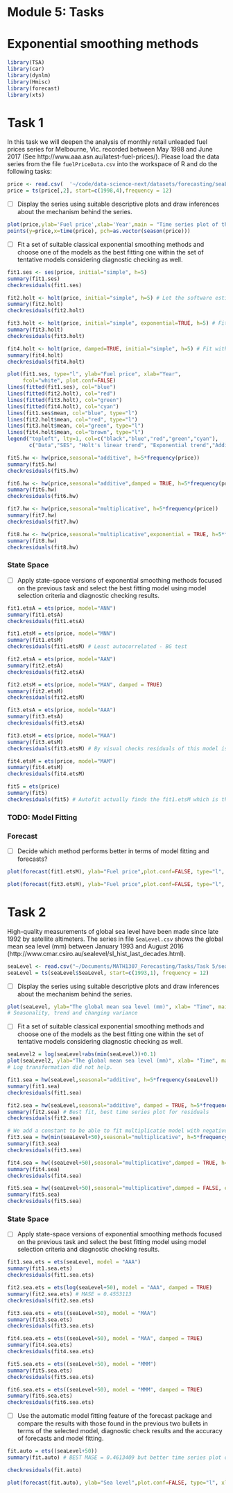 # Module 5: Tasks
# Exponential smoothing methods

```r
library(TSA)
library(car)
library(dynlm)
library(Hmisc)
library(forecast)
library(xts)
```

# Task 1

In this task we will deepen the analysis of monthly retail unleaded fuel prices series for Melbourne, Vic. recorded between May 1998 and June 2017 (See http://www.aaa.asn.au/latest-fuel-prices/). Please load the data series from the file `fuelPriceData.csv` into the workspace of R and do the following tasks:


```r
price <- read.csv(  '~/code/data-science-next/datasets/forecasting/seaLevel.csv',)
price = ts(price[,2], start=c(1998,4),frequency = 12)
```

- [ ] Display the series using suitable descriptive plots and draw inferences about the mechanism behind the series.
```r
plot(price,ylab='Fuel price',xlab='Year',main = "Time series plot of the monthly retail unleaded fuel prices series.")
points(y=price,x=time(price), pch=as.vector(season(price)))
```

- [ ] Fit a set of suitable classical exponential smoothing methods and choose one of the models as the best fitting one within the set of tentative models considering diagnostic checking as well.

```r
fit1.ses <- ses(price, initial="simple", h=5) 
summary(fit1.ses)
checkresiduals(fit1.ses)
```

```r
fit2.holt <- holt(price, initial="simple", h=5) # Let the software estimate both alpha and beta
summary(fit2.holt)
checkresiduals(fit2.holt)

fit3.holt <- holt(price, initial="simple", exponential=TRUE, h=5) # Fit with exponential trend
summary(fit3.holt)
checkresiduals(fit3.holt)

fit4.holt <- holt(price, damped=TRUE, initial="simple", h=5) # Fit with additive damped trend
summary(fit4.holt)
checkresiduals(fit4.holt)
```

```r
plot(fit1.ses, type="l", ylab="Fuel price", xlab="Year", 
     fcol="white", plot.conf=FALSE)
lines(fitted(fit1.ses), col="blue") 
lines(fitted(fit2.holt), col="red")
lines(fitted(fit3.holt), col="green")
lines(fitted(fit4.holt), col="cyan")
lines(fit1.ses$mean, col="blue", type="l") 
lines(fit2.holt$mean, col="red", type="l")
lines(fit3.holt$mean, col="green", type="l")
lines(fit4.holt$mean, col="brown", type="l")
legend("topleft", lty=1, col=c("black","blue","red","green","cyan"), 
       c("Data","SES", "Holt's linear trend", "Exponential trend","Additive damped trend"))

```

```r
fit5.hw <- hw(price,seasonal="additive", h=5*frequency(price))
summary(fit5.hw) 
checkresiduals(fit5.hw)

fit6.hw <- hw(price,seasonal="additive",damped = TRUE, h=5*frequency(price))
summary(fit6.hw)
checkresiduals(fit6.hw)

fit7.hw <- hw(price,seasonal="multiplicative", h=5*frequency(price))
summary(fit7.hw)
checkresiduals(fit7.hw)

fit8.hw <- hw(price,seasonal="multiplicative",exponential = TRUE, h=5*frequency(price))
summary(fit8.hw)
checkresiduals(fit8.hw)
```

### State Space

- [ ] Apply state-space versions of exponential smoothing methods focused on the previous task and select the best fitting model using model selection criteria and diagnostic checking results.

```r

fit1.etsA = ets(price, model="ANN")
summary(fit1.etsA)
checkresiduals(fit1.etsA)

fit1.etsM = ets(price, model="MNN")
summary(fit1.etsM)
checkresiduals(fit1.etsM) # Least autocorrelated - BG test

fit2.etsA = ets(price, model="AAN")
summary(fit2.etsA)
checkresiduals(fit2.etsA)

fit2.etsM = ets(price, model="MAN", damped = TRUE)
summary(fit2.etsM)
checkresiduals(fit2.etsM)

fit3.etsA = ets(price, model="AAA")
summary(fit3.etsA)
checkresiduals(fit3.etsA)

fit3.etsM = ets(price, model="MAA")
summary(fit3.etsM)
checkresiduals(fit3.etsM) # By visual checks residuals of this model is less correlated.

fit4.etsM = ets(price, model="MAM")
summary(fit4.etsM)
checkresiduals(fit4.etsM)

fit5 = ets(price)
summary(fit5)
checkresiduals(fit5) # Autofit actually finds the fit1.etsM which is the least autocorrelated - BG test
```

### TODO: Model Fitting

### Forecast
- [ ] Decide which method performs better in terms of model fitting and forecasts?
```r
plot(forecast(fit1.etsM), ylab="Fuel price",plot.conf=FALSE, type="l", xlab="Year")
```

```r
plot(forecast(fit3.etsM), ylab="Fuel price",plot.conf=FALSE, type="l", xlab="Year")
```

# Task 2
High-quality measurements of global sea level have been made since late 1992 by satellite altimeters. The series in file `SeaLevel.csv` shows the global mean sea level (mm) between January 1993 and August 2016 (http://www.cmar.csiro.au/sealevel/sl_hist_last_decades.html).

```r
seaLevel <- read.csv("~/Documents/MATH1307_Forecasting/Tasks/Task 5/seaLevel.csv")
seaLevel = ts(seaLevel$SeaLevel, start=c(1993,1), frequency = 12)
```

- [ ] Display the series using suitable descriptive plots and draw inferences about the mechanism behind the series.

```r
plot(seaLevel, ylab="The global mean sea level (mm)", xlab= "Time", main="Time series plot for global mean sea level series.")
# Seasonality, trend and changing variance
```

- [ ] Fit a set of suitable classical exponential smoothing methods and choose one of the models as the best fitting one within the set of tentative models considering diagnostic checking as well.

```r
seaLevel2 = log(seaLevel+abs(min(seaLevel))+0.1)
plot(seaLevel2, ylab="The global mean sea level (mm)", xlab= "Time", main="Time series plot for global mean sea level series.")
# Log transformation did not help.
```

```r
fit1.sea = hw(seaLevel,seasonal="additive", h=5*frequency(seaLevel))
summary(fit1.sea) 
checkresiduals(fit1.sea)

fit2.sea = hw(seaLevel,seasonal="additive", damped = TRUE, h=5*frequency(seaLevel))
summary(fit2.sea) # Best fit, best time series plot for residuals
checkresiduals(fit2.sea)

# We add a constant to be able to fit multiplicatie model with negative or zero values
fit3.sea = hw(min(seaLevel+50),seasonal="multiplicative", h=5*frequency(seaLevel))
summary(fit3.sea) 
checkresiduals(fit3.sea)

fit4.sea = hw((seaLevel+50),seasonal="multiplicative",damped = TRUE, h=5*frequency(seaLevel))
summary(fit4.sea) 
checkresiduals(fit4.sea)

fit5.sea = hw((seaLevel+50),seasonal="multiplicative",damped = FALSE, exponential = TRUE, h=5*frequency(seaLevel))
summary(fit5.sea) 
checkresiduals(fit5.sea)
```

### State Space
- [ ] Apply state-space versions of exponential smoothing methods focused on the previous task and select the best fitting model using model selection criteria and diagnostic checking results.

```r
fit1.sea.ets = ets(seaLevel, model = "AAA")
summary(fit1.sea.ets)
checkresiduals(fit1.sea.ets)

fit2.sea.ets = ets(log(seaLevel+50), model = "AAA", damped = TRUE)
summary(fit2.sea.ets) # MASE = 0.4553113
checkresiduals(fit2.sea.ets)

fit3.sea.ets = ets((seaLevel+50), model = "MAA")
summary(fit3.sea.ets)
checkresiduals(fit3.sea.ets)

fit4.sea.ets = ets((seaLevel+50), model = "MAA", damped = TRUE)
summary(fit4.sea.ets)
checkresiduals(fit4.sea.ets)

fit5.sea.ets = ets((seaLevel+50), model = "MMM")
summary(fit5.sea.ets)
checkresiduals(fit5.sea.ets)

fit6.sea.ets = ets((seaLevel+50), model = "MMM", damped = TRUE)
summary(fit6.sea.ets)
checkresiduals(fit6.sea.ets)
```

- [ ] Use the automatic model fitting feature of the forecast package and compare the results with those found in the previous two bullets in terms of the selected model, diagnostic check results and the accuracy of forecasts and model fitting.

```r
fit.auto = ets((seaLevel+50))
summary(fit.auto) # BEST MASE = 0.4613409 but better time series plot of residuals, non of the models is able to remove autocorrelations in residuals.
```

```r
checkresiduals(fit.auto)
```

```r
plot(forecast(fit.auto), ylab="Sea level",plot.conf=FALSE, type="l", xlab="Year")
```
